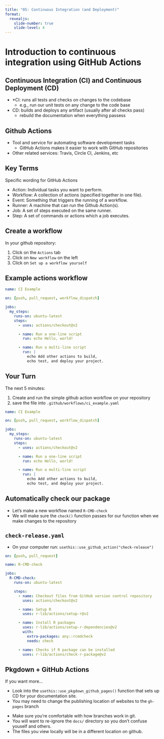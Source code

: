 ```yaml
---
title: "05: Continuous Integration (and Deployment)"
format:
  revealjs:
    slide-number: true
    slide-level: 4
---
```


# Introduction to continuous integration using GitHub Actions

## Continuous Integration (CI) and Continuous Deployment (CD)

- *CI: runs all tests and checks on changes to the codebase
  - e.g., run our unit tests on any change to the code base
- CD: builds and deploys any artifact (usually after all checks pass)
  - rebuild the documentation when everything passess

## Github Actions

- Tool and service for automating software development tasks
  - GitHub Actions makes it easier to work with GitHub repositories
- Other related services: Travis, Circle CI, Jenkins, etc

## Key Terms

Specific wording for GitHub Actions

- Action: Individual tasks you want to perform.
- Workflow: A collection of actions (specified together in one file).
- Event: Something that triggers the running of a workflow.
- Runner: A machine that can run the Github Action(s).
- Job: A set of steps executed on the same runner.
- Step: A set of commands or actions which a job executes.

## Create a workflow

In your github repository:

1. Click on the `Actions` tab
2. Click on `New workflow` on the left
3. Click on `Set up a workflow yourself`

## Example actions workflow {.smaller}

```yaml
name: CI Example

on: [push, pull_request, workflow_dispatch]

jobs:
  my_steps:
    runs-on: ubuntu-latest
    steps:
      - uses: actions/checkout@v2

      - name: Run a one-line script
        run: echo Hello, world!

      - name: Run a multi-line script
        run: |
          echo Add other actions to build,
          echo test, and deploy your project.
```

## Your Turn {.smaller}

The next 5 minutes:

1. Create and run the simple github action workflow on your repository
2. save the file into `.github/workflows/ci_example.yaml`

```yaml
name: CI Example

on: [push, pull_request, workflow_dispatch]

jobs:
  my_steps:
    runs-on: ubuntu-latest
    steps:
      - uses: actions/checkout@v2

      - name: Run a one-line script
        run: echo Hello, world!

      - name: Run a multi-line script
        run: |
          echo Add other actions to build,
          echo test, and deploy your project.
```

## Automatically check our package

- Let's make a new workflow named `R-CMD-check`
- We will make sure the `check()` function passes for our function when we make changes to the repository

## `check-release.yaml` {.smaller}

- On your computer run: `usethis::use_github_action("check-release")`

```yaml
on: [push, pull_request]

name: R-CMD-check

jobs:
  R-CMD-check:
    runs-on: ubuntu-latest

    steps:
      - name: Checkout files from GitHub version control repository
        uses: actions/checkout@v2

      - name: Setup R
        uses: r-lib/actions/setup-r@v2

      - name: Install R packages
        uses: r-lib/actions/setup-r-dependencies@v2
        with:
          extra-packages: any::rcmdcheck
          needs: check

      - name: Checks if R package can be installed
        uses: r-lib/actions/check-r-package@v2
```

## Pkgdown + GitHub Actions {.smaller}

If you want more...

- Look into the `usethis::use_pkgdown_github_pages()` function that sets up CD for your documentation site.
- You may need to change the publishing location of websites to the `gh-pages` branch

:::{.callout-caution}
- Make sure you're comfortable with how branches work in git.
- You will want to re-ignore the `docs/` directory so you don't confuse youself and others.
- The files you view locally will be in a different location on github.
:::
